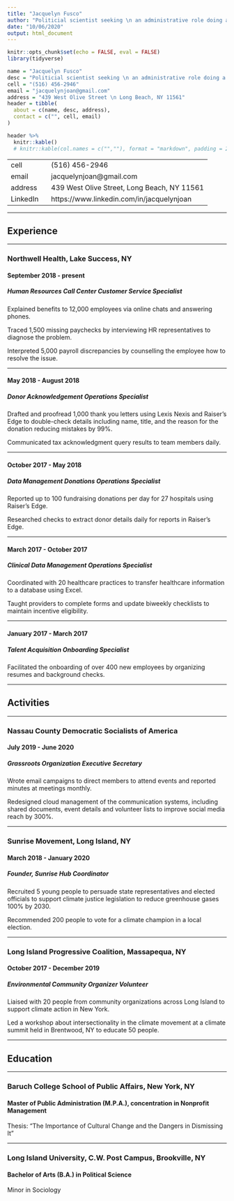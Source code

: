```yaml
---
title: "Jacquelyn Fusco"
author: "Politicial scientist seeking \n an administrative role doing a public service \n in the nonprofit sector"
date: "10/06/2020"
output: html_document
---
```


```r
knitr::opts_chunk$set(echo = FALSE, eval = FALSE)
library(tidyverse)
```

```r
name = "Jacquelyn Fusco"
desc = "Politicial scientist seeking \n an administrative role doing a public service \n in the nonprofit sector"
cell = "(516) 456-2946"
email = "jacquelynjoan@gmail.com"
address = "439 West Olive Street \n Long Beach, NY 11561"
header = tibble(
  about = c(name, desc, address),
  contact = c("", cell, email)
)
```

```r
header %>% 
  knitr::kable()
  # knitr::kable(col.names = c("",""), format = "markdown", padding = 2)
```


|         |              |
| ------  | ------------ |
| cell    |$~~$ (516) 456-2946 |
| email   |$~~$ jacquelynjoan@gmail.com |
| address |$~~$ 439 West Olive Street, Long Beach, NY 11561 |
| LinkedIn |$~~$ https://www.linkedin.com/in/jacquelynjoan

***

## Experience

***
### Northwell Health, Lake Success, NY

#### September 2018 - present

##### Human Resources Call Center Customer Service Specialist

Explained benefits to 12,000 employees via online chats and answering phones.

Traced 1,500 missing paychecks by interviewing HR representatives to diagnose the problem.

Interpreted 5,000 payroll discrepancies by counselling the employee how to resolve the issue.

***

#### May 2018 - August 2018

##### Donor Acknowledgement Operations Specialist

Drafted and proofread 1,000 thank you letters using Lexis Nexis and Raiser’s Edge to double-check details including name, title, and the reason for the donation reducing mistakes by 99%.

Communicated tax acknowledgment query results to team members daily.

***

#### October 2017 - May 2018

##### Data Management Donations Operations Specialist

Reported up to 100 fundraising donations per day for 27 hospitals using Raiser’s Edge.

Researched checks to extract donor details daily for reports in Raiser’s Edge.

***

#### March 2017 - October 2017

##### Clinical Data Management Operations Specialist

Coordinated with 20 healthcare practices to transfer healthcare information to a database using Excel.

Taught providers to complete forms and update biweekly checklists to maintain incentive eligibility.

***

#### January 2017 - March 2017

##### Talent Acquisition Onboarding Specialist

Facilitated the onboarding of over 400 new employees by organizing resumes and background checks.

***

## Activities

***

### Nassau County Democratic Socialists of America

#### July 2019 - June 2020

##### Grassroots Organization Executive Secretary

Wrote email campaigns to direct members to attend events and reported minutes at meetings monthly.

Redesigned cloud management of the communication systems, including shared documents, event details and volunteer lists to improve social media reach by 300%.

***

### Sunrise Movement, Long Island, NY				  	  	 

#### March 2018 - January 2020

##### Founder, Sunrise Hub Coordinator

Recruited 5 young people to persuade state representatives and elected officials to support climate justice legislation to reduce greenhouse gases 100% by 2030.

Recommended 200 people to vote for a climate champion in a local election.

***

### Long Island Progressive Coalition, Massapequa, NY	        	        	        

#### October 2017 - December 2019

##### Environmental Community Organizer Volunteer

Liaised with 20 people from community organizations across Long Island to support climate action in New York. 

Led a workshop about intersectionality in the climate movement at a climate summit held in Brentwood, NY to educate 50 people.

***

## Education

***

### Baruch College School of Public Affairs, New York, NY

#### Master of Public Administration (M.P.A.), concentration in Nonprofit Management

Thesis: “The Importance of Cultural Change and the Dangers in Dismissing It”

***

### Long Island University, C.W. Post Campus, Brookville, NY

#### Bachelor of Arts (B.A.) in Political Science

Minor in Sociology